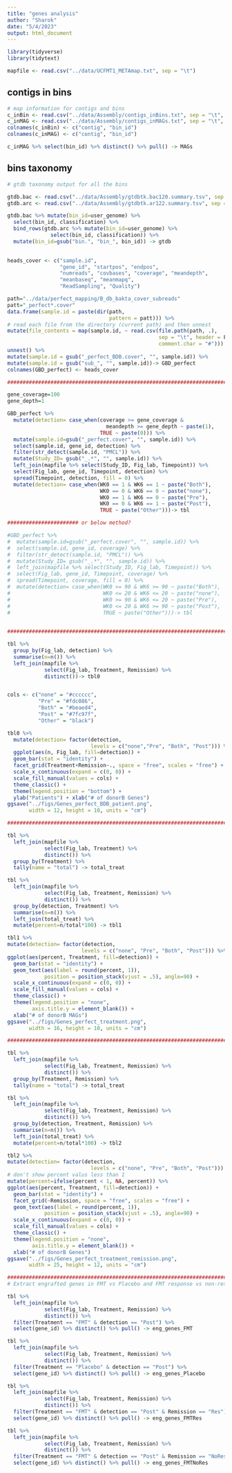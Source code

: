 ```yaml
---
title: "genes analysis"
author: "Sharok"
date: "5/4/2023"
output: html_document
---
```



```r
library(tidyverse)
library(tidytext)
```


```r
mapfile <- read.csv("../data/UCFMT1_METAmap.txt", sep = "\t")

```

## contigs in bins
```r

# map information for contigs and bins
c_inBin <- read.csv("../data/Assembly/contigs_inBins.txt", sep = "\t", header = F)
c_inMAG <- read.csv("../data/Assembly/contigs_inMAGs.txt", sep = "\t", header = F)
colnames(c_inBin) <- c("contig", "bin_id")
colnames(c_inMAG) <- c("contig", "bin_id")

c_inMAG %>% select(bin_id) %>% distinct() %>% pull() -> MAGs

```

## bins taxonomy

```r

# gtdb taxonomy output for all the bins

gtdb.bac <- read.csv("../data/Assembly/gtdbtk.bac120.summary.tsv", sep = "\t")
gtdb.arc <- read.csv("../data/Assembly/gtdbtk.ar122.summary.tsv", sep = "\t")

gtdb.bac %>% mutate(bin_id=user_genome) %>%
  select(bin_id, classification) %>%
  bind_rows(gtdb.arc %>% mutate(bin_id=user_genome) %>%
              select(bin_id, classification)) %>%
  mutate(bin_id=gsub("bin.", "bin_", bin_id)) -> gtdb
  
```

```r

heads_cover <- c("sample.id",
                 "gene_id", "startpos", "endpos", 
                 "numreads", "covbases", "coverage", "meandepth",
                 "meanbaseq", "meanmapq",
                 "ReadSampling", "Quality")

path="../data/perfect_mapping/B_db_bakta_cover_subreads"
patt="_perfect*.cover"
data.frame(sample.id = paste(dir(path,
                                 pattern = patt))) %>%
# read each file from the directory (current path) and then unnest
mutate(file_contents = map(sample.id, ~ read.csv(file.path(path, .),
                                                 sep = "\t", header = F,
                                                 comment.char = "#"))) %>%
unnest() %>% 
mutate(sample.id = gsub("_perfect_BDB.cover", "", sample.id)) %>%
mutate(sample.id = gsub("sub_", "", sample.id))-> GBD_perfect
colnames(GBD_perfect) <- heads_cover

################################################################################

gene_coverage=100
gene_depth=1

GBD_perfect %>%
  mutate(detection= case_when(coverage >= gene_coverage & 
                                meandepth >= gene_depth ~ paste(1),
                              TRUE ~ paste(0))) %>%
  mutate(sample.id=gsub("_perfect.cover", "", sample.id)) %>%
  select(sample.id, gene_id, detection) %>%
  filter(str_detect(sample.id, "PMCL")) %>%
  mutate(Study_ID= gsub("_.*", "", sample.id)) %>%
  left_join(mapfile %>% select(Study_ID, Fig_lab, Timepoint)) %>%
  select(Fig_lab, gene_id, Timepoint, detection) %>%
  spread(Timepoint, detection, fill = 0) %>%
  mutate(detection= case_when(WK0 == 1 & WK6 == 1 ~ paste("Both"),
                              WK0 == 0 & WK6 == 0 ~ paste("none"),
                              WK0 == 1 & WK6 == 0 ~ paste("Pre"),
                              WK0 == 0 & WK6 == 1 ~ paste("Post"),
                              TRUE ~ paste("Other")))-> tbl

####################### or below method? 

#GBD_perfect %>%
#  mutate(sample.id=gsub("_perfect.cover", "", sample.id)) %>%
#  select(sample.id, gene_id, coverage) %>%
#  filter(str_detect(sample.id, "PMCL")) %>%
#  mutate(Study_ID= gsub("_.*", "", sample.id)) %>%
#  left_join(mapfile %>% select(Study_ID, Fig_lab, Timepoint)) %>%
#  select(Fig_lab, gene_id, Timepoint, coverage) %>%
#  spread(Timepoint, coverage, fill = 0) %>%
#  mutate(detection= case_when(WK0 >= 90 & WK6 >= 90 ~ paste("Both"),
#                              WK0 <= 20 & WK6 <= 20 ~ paste("none"),
#                              WK0 >= 90 & WK6 <= 20 ~ paste("Pre"),
#                              WK0 <= 20 & WK6 >= 90 ~ paste("Post"),
#                              TRUE ~ paste("Other")))-> tbl
  

###############################################################################

tbl %>%
  group_by(Fig_lab, detection) %>%
  summarise(n=n()) %>%
  left_join(mapfile %>% 
            select(Fig_lab, Treatment, Remission) %>%
            distinct())-> tbl0


cols <- c("none" = "#cccccc",
          "Pre" = "#fdc086",
          "Both" = "#beaed4",
          "Post" = "#7fc97f",
          "Other" = "black")

tbl0 %>%
  mutate(detection= factor(detection, 
                           levels = c("none","Pre", "Both", "Post"))) %>%
  ggplot(aes(n, Fig_lab, fill=detection)) +
  geom_bar(stat = "identity") +
  facet_grid(Treatment+Remission~., space = "free", scales = "free") +
  scale_x_continuous(expand = c(0, 0)) +
  scale_fill_manual(values = cols) +
  theme_classic() +
  theme(legend.position = "bottom") +
  ylab("Patients") + xlab("# of donorB Genes")
ggsave("../figs/Genes_perfect_BDB_patient.png",
       width = 12, height = 10, units = "cm")

###############################################################################

tbl %>%
  left_join(mapfile %>% 
            select(Fig_lab, Treatment) %>%
            distinct()) %>%
  group_by(Treatment) %>%
  tally(name = "total") -> total_treat

tbl %>%
  left_join(mapfile %>% 
            select(Fig_lab, Treatment, Remission) %>%
            distinct()) %>%
  group_by(detection, Treatment) %>%
  summarise(n=n()) %>%
  left_join(total_treat) %>%
  mutate(percent=n/total*100) -> tbl1

tbl1 %>%
mutate(detection= factor(detection, 
                        levels = c("none", "Pre", "Both", "Post"))) %>%
ggplot(aes(percent, Treatment, fill=detection)) +
  geom_bar(stat = "identity") +
  geom_text(aes(label = round(percent, 1)),
            position = position_stack(vjust = .5), angle=90) +
  scale_x_continuous(expand = c(0, 0)) +
  scale_fill_manual(values = cols) +
  theme_classic() +
  theme(legend.position = "none",
        axis.title.y = element_blank()) +
  xlab("# of donorB MAGs")
ggsave("../figs/Genes_perfect_treatment.png",
       width = 16, height = 10, units = "cm")

################################################################################

tbl %>%
  left_join(mapfile %>% 
            select(Fig_lab, Treatment, Remission) %>%
            distinct()) %>%
  group_by(Treatment, Remission) %>%
  tally(name = "total") -> total_treat

tbl %>%
  left_join(mapfile %>% 
            select(Fig_lab, Treatment, Remission) %>%
            distinct()) %>%
  group_by(detection, Treatment, Remission) %>%
  summarise(n=n()) %>%
  left_join(total_treat) %>%
  mutate(percent=n/total*100) -> tbl2

tbl2 %>%
mutate(detection= factor(detection, 
                           levels = c("none", "Pre", "Both", "Post"))) %>%
# don't show percent valus less than 1
mutate(percent=ifelse(percent < 1, NA, percent)) %>%
ggplot(aes(percent, Treatment, fill=detection)) +
  geom_bar(stat = "identity") +
  facet_grid(~Remission, space = "free", scales = "free") +
  geom_text(aes(label = round(percent, 1)),
            position = position_stack(vjust = .5), angle=90) +
  scale_x_continuous(expand = c(0, 0)) +
  scale_fill_manual(values = cols) +
  theme_classic() +
  theme(legend.position = "none",
        axis.title.y = element_blank()) +
  xlab("# of donorB Genes")
ggsave("../figs/Genes_perfect_treatment_remission.png",
       width = 25, height = 12, units = "cm")

############################################################################
# Extract engrafted genes in FMT vs Placebo and FMT response vs non-response

tbl %>%
  left_join(mapfile %>% 
            select(Fig_lab, Treatment, Remission) %>%
            distinct()) %>%
  filter(Treatment == "FMT" & detection == "Post") %>%
  select(gene_id) %>% distinct() %>% pull() -> eng_genes_FMT

tbl %>%
  left_join(mapfile %>% 
            select(Fig_lab, Treatment, Remission) %>%
            distinct()) %>%
  filter(Treatment == "Placebo" & detection == "Post") %>%
  select(gene_id) %>% distinct() %>% pull() -> eng_genes_Placebo

tbl %>%
  left_join(mapfile %>% 
            select(Fig_lab, Treatment, Remission) %>%
            distinct()) %>%
  filter(Treatment == "FMT" & detection == "Post" & Remission == "Res") %>%
  select(gene_id) %>% distinct() %>% pull() -> eng_genes_FMTRes

tbl %>%
  left_join(mapfile %>% 
            select(Fig_lab, Treatment, Remission) %>%
            distinct()) %>%
  filter(Treatment == "FMT" & detection == "Post" & Remission == "NoRes") %>%
  select(gene_id) %>% distinct() %>% pull() -> eng_genes_FMTNoRes


```
